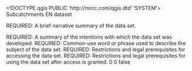 <!DOCTYPE qgis PUBLIC 'http://mrcc.com/qgis.dtd' 'SYSTEM'>
<qgis version="3.22.2-Bia?owie?a">
  <identifier>Subcatchments</identifier>
  <parentidentifier></parentidentifier>
  <language>EN</language>
  <type>dataset</type>
  <title>Subcatchments</title>
  <abstract>REQUIRED: A brief narrative summary of the data set.

REQUIRED: A summary of the intentions with which the data set was developed.</abstract>
  <keywords vocabulary="gmd:topicCategory">
    <keyword>REQUIRED: Common-use word or phrase used to describe the subject of the data set.</keyword>
  </keywords>
  <links>
    <link format="" size="" url="file://\\GISLAPTOPGODFRE\C$\maps\CatchmentsShp\Subcatchments.shp" type="Local Area Network" description="" name="Shapefile" mimeType=""/>
  </links>
  <fees></fees>
  <constraints type="Access">REQUIRED: Restrictions and legal prerequisites for accessing the data set.</constraints>
  <rights>REQUIRED: Restrictions and legal prerequisites for using the data set after access is granted.</rights>
  <encoding></encoding>
  <crs>
    <spatialrefsys>
      <wkt></wkt>
      <proj4></proj4>
      <srsid>0</srsid>
      <srid>0</srid>
      <authid></authid>
      <description></description>
      <projectionacronym></projectionacronym>
      <ellipsoidacronym></ellipsoidacronym>
      <geographicflag>false</geographicflag>
    </spatialrefsys>
  </crs>
  <extent>
    <spatial dimensions="2" maxy="-15.60883399999999988" maxz="0" maxx="33.05621699999999663" miny="-22.42255400000000165" minz="0" minx="25.23702799999999868" crs="EPSG:4326"/>
  </extent>
</qgis>
